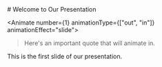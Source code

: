 

<Columns columns={2}>
<Column>
# Welcome to Our Presentation

<Animate number={1} animationType={["out", "in"]} animationEffect="slide">

> Here's an important quote that will animate in.

</Animate>

</Column>
<Column>
This is the first slide of our presentation.
</Column>
</Columns>
